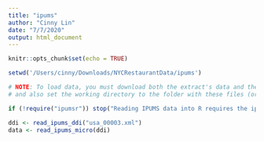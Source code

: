 ```yaml
---
title: "ipums"
author: "Cinny Lin"
date: "7/7/2020"
output: html_document
---
```


```r
knitr::opts_chunk$set(echo = TRUE)

setwd('/Users/cinny/Downloads/NYCRestaurantData/ipums')
```

```r
# NOTE: To load data, you must download both the extract's data and the DDI
# and also set the working directory to the folder with these files (or change the path below).

if (!require("ipumsr")) stop("Reading IPUMS data into R requires the ipumsr package. It can be installed using the following command: install.packages('ipumsr')")

ddi <- read_ipums_ddi("usa_00003.xml")
data <- read_ipums_micro(ddi)
```

```r

```

